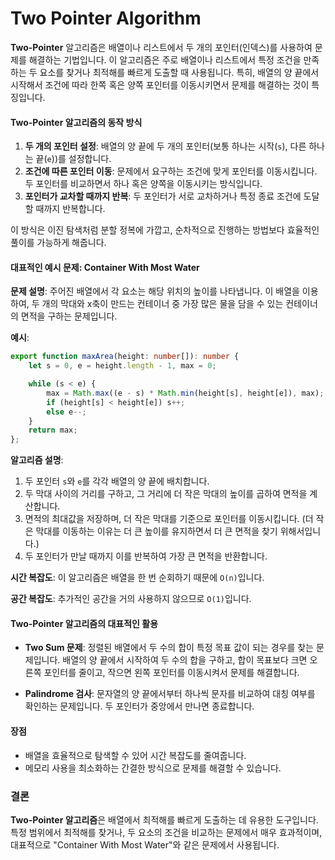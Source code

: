 # Two Pointer Algorithm

**Two-Pointer** 알고리즘은 배열이나 리스트에서 두 개의 포인터(인덱스)를 사용하여 문제를 해결하는 기법입니다. 이 알고리즘은 주로 배열이나 리스트에서 특정 조건을 만족하는 두 요소를 찾거나 최적해를 빠르게 도출할 때 사용됩니다. 특히, 배열의 양 끝에서 시작해서 조건에 따라 한쪽 혹은 양쪽 포인터를 이동시키면서 문제를 해결하는 것이 특징입니다.

#### Two-Pointer 알고리즘의 동작 방식
1. **두 개의 포인터 설정**: 배열의 양 끝에 두 개의 포인터(보통 하나는 시작(`s`), 다른 하나는 끝(`e`))를 설정합니다.
2. **조건에 따른 포인터 이동**: 문제에서 요구하는 조건에 맞게 포인터를 이동시킵니다. 두 포인터를 비교하면서 하나 혹은 양쪽을 이동시키는 방식입니다.
3. **포인터가 교차할 때까지 반복**: 두 포인터가 서로 교차하거나 특정 종료 조건에 도달할 때까지 반복합니다.

이 방식은 이진 탐색처럼 분할 정복에 가깝고, 순차적으로 진행하는 방법보다 효율적인 풀이를 가능하게 해줍니다.

#### 대표적인 예시 문제: Container With Most Water

**문제 설명**: 주어진 배열에서 각 요소는 해당 위치의 높이를 나타냅니다. 이 배열을 이용하여, 두 개의 막대와 x축이 만드는 컨테이너 중 가장 많은 물을 담을 수 있는 컨테이너의 면적을 구하는 문제입니다.

**예시**:
```typescript
export function maxArea(height: number[]): number {
    let s = 0, e = height.length - 1, max = 0;

    while (s < e) {
        max = Math.max((e - s) * Math.min(height[s], height[e]), max);
        if (height[s] < height[e]) s++;
        else e--;
    }
    return max;
};
```

**알고리즘 설명**:
1. 두 포인터 `s`와 `e`를 각각 배열의 양 끝에 배치합니다.
2. 두 막대 사이의 거리를 구하고, 그 거리에 더 작은 막대의 높이를 곱하여 면적을 계산합니다.
3. 면적의 최대값을 저장하며, 더 작은 막대를 기준으로 포인터를 이동시킵니다. (더 작은 막대를 이동하는 이유는 더 큰 높이를 유지하면서 더 큰 면적을 찾기 위해서입니다.)
4. 두 포인터가 만날 때까지 이를 반복하여 가장 큰 면적을 반환합니다.

**시간 복잡도**: 이 알고리즘은 배열을 한 번 순회하기 때문에 `O(n)`입니다.

**공간 복잡도**: 추가적인 공간을 거의 사용하지 않으므로 `O(1)`입니다.

#### Two-Pointer 알고리즘의 대표적인 활용

- **Two Sum 문제**: 정렬된 배열에서 두 수의 합이 특정 목표 값이 되는 경우를 찾는 문제입니다. 배열의 양 끝에서 시작하여 두 수의 합을 구하고, 합이 목표보다 크면 오른쪽 포인터를 줄이고, 작으면 왼쪽 포인터를 이동시켜서 문제를 해결합니다.

- **Palindrome 검사**: 문자열의 양 끝에서부터 하나씩 문자를 비교하여 대칭 여부를 확인하는 문제입니다. 두 포인터가 중앙에서 만나면 종료합니다.

#### 장점
- 배열을 효율적으로 탐색할 수 있어 시간 복잡도를 줄여줍니다.
- 메모리 사용을 최소화하는 간결한 방식으로 문제를 해결할 수 있습니다.

### 결론
**Two-Pointer 알고리즘**은 배열에서 최적해를 빠르게 도출하는 데 유용한 도구입니다. 특정 범위에서 최적해를 찾거나, 두 요소의 조건을 비교하는 문제에서 매우 효과적이며, 대표적으로 "Container With Most Water"와 같은 문제에서 사용됩니다.